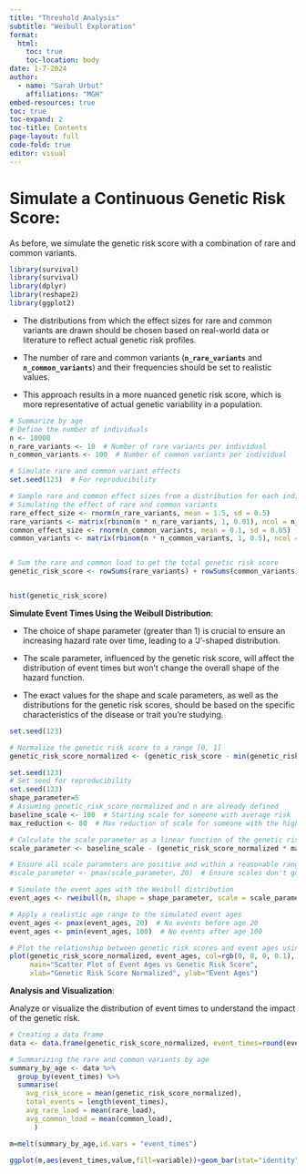 ```yaml
---
title: "Threshold Analysis"
subtitle: "Weibull Exploration"
format: 
  html:
    toc: true
    toc-location: body
date: 1-7-2024
author:
  - name: "Sarah Urbut"
    affiliations: "MGH"
embed-resources: true
toc: true
toc-expand: 2
toc-title: Contents
page-layout: full
code-fold: true
editor: visual
---
```


# **Simulate a Continuous Genetic Risk Score**:

As before, we simulate the genetic risk score with a combination of rare and common variants.

```r

library(survival)
library(survival)
library(dplyr)
library(reshape2)
library(ggplot2)

```

-   The distributions from which the effect sizes for rare and common variants are drawn should be chosen based on real-world data or literature to reflect actual genetic risk profiles.

-   The number of rare and common variants (**`n_rare_variants`** and **`n_common_variants`**) and their frequencies should be set to realistic values.

-   This approach results in a more nuanced genetic risk score, which is more representative of actual genetic variability in a population.

```r
# Summarize by age
# Define the number of individuals
n <- 10000
n_rare_variants <- 10  # Number of rare variants per individual
n_common_variants <- 100  # Number of common variants per individual

# Simulate rare and common variant effects
set.seed(123)  # For reproducibility

# Sample rare and common effect sizes from a distribution for each individual
# Simulating the effect of rare and common variants
rare_effect_size <- rnorm(n_rare_variants, mean = 1.5, sd = 0.5)
rare_variants <- matrix(rbinom(n * n_rare_variants, 1, 0.01), ncol = n_rare_variants) * rare_effect_size
common_effect_size <- rnorm(n_common_variants, mean = 0.1, sd = 0.05)
common_variants <- matrix(rbinom(n * n_common_variants, 1, 0.5), ncol = n_common_variants) * common_effect_size


# Sum the rare and common load to get the total genetic risk score
genetic_risk_score <- rowSums(rare_variants) + rowSums(common_variants)


hist(genetic_risk_score)
```

**Simulate Event Times Using the Weibull Distribution**:

-   The choice of shape parameter (greater than 1) is crucial to ensure an increasing hazard rate over time, leading to a 'J'-shaped distribution.

-   The scale parameter, influenced by the genetic risk score, will affect the distribution of event times but won't change the overall shape of the hazard function.

-   The exact values for the shape and scale parameters, as well as the distributions for the genetic risk scores, should be based on the specific characteristics of the disease or trait you're studying.

```r

set.seed(123)

# Normalize the genetic risk score to a range [0, 1]
genetic_risk_score_normalized <- (genetic_risk_score - min(genetic_risk_score)) / (max(genetic_risk_score) - min(genetic_risk_score))

set.seed(123)
# Set seed for reproducibility
set.seed(123)
shape_parameter=5
# Assuming genetic_risk_score_normalized and n are already defined
baseline_scale <- 100  # Starting scale for someone with average risk
max_reduction <- 80  # Max reduction of scale for someone with the highest risk

# Calculate the scale parameter as a linear function of the genetic risk score
scale_parameter <- baseline_scale - (genetic_risk_score_normalized * max_reduction)

# Ensure all scale parameters are positive and within a reasonable range
#scale_parameter <- pmax(scale_parameter, 20)  # Ensure scales don't go below 20

# Simulate the event ages with the Weibull distribution
event_ages <- rweibull(n, shape = shape_parameter, scale = scale_parameter)

# Apply a realistic age range to the simulated event ages
event_ages <- pmax(event_ages, 20)  # No events before age 20
event_ages <- pmin(event_ages, 100)  # No events after age 100

# Plot the relationship between genetic risk scores and event ages using transparency
plot(genetic_risk_score_normalized, event_ages, col=rgb(0, 0, 0, 0.1), pch=16,
     main="Scatter Plot of Event Ages vs Genetic Risk Score",
     xlab="Genetic Risk Score Normalized", ylab="Event Ages")
```

**Analysis and Visualization**:

Analyze or visualize the distribution of event times to understand the impact of the genetic risk.

```r
# Creating a data frame
data <- data.frame(genetic_risk_score_normalized, event_times=round(event_ages,0),rare_load= rowSums(rare_variants),common_load=rowSums(common_variants))

# Summarizing the rare and common variants by age
summary_by_age <- data %>%
  group_by(event_times) %>%
  summarise(
    avg_risk_score = mean(genetic_risk_score_normalized),
    total_events = length(event_times),
    avg_rare_load = mean(rare_load),
    avg_common_load = mean(common_load),
      )

m=melt(summary_by_age,id.vars = "event_times")

ggplot(m,aes(event_times,value,fill=variable))+geom_bar(stat="identity")+facet_wrap(~variable,scales = "free")+theme_classic()
```
